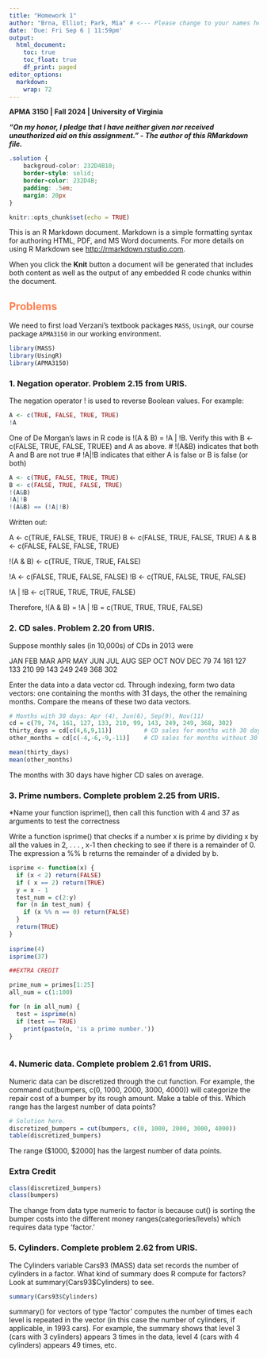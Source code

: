 ---
title: "Homework 1"
author: "Brna, Elliot; Park, Mia" # <--- Please change to your names here, format: "LastName, FirstName"
date: 'Due: Fri Sep 6 | 11:59pm'
output:
  html_document:
    toc: true
    toc_float: true
    df_print: paged
editor_options: 
  markdown: 
    wrap: 72
---

**APMA 3150 \| Fall 2024 \| University of Virginia**

***"On my honor, I pledge that I have neither given nor received unauthorized aid on this assignment." - The author of this RMarkdown file.***

<!--- Solution Region --->

```{css solution-region, echo=FALSE}
.solution {
    backgroud-color: 232D4B10;
    border-style: solid;
    border-color: 232D4B;
    padding: .5em;
    margin: 20px
}
```

```{r setup, include=FALSE}
knitr::opts_chunk$set(echo = TRUE)
```

This is an R Markdown document. Markdown is a simple formatting syntax for authoring HTML, PDF, and MS Word documents. For more details on using R Markdown see <http://rmarkdown.rstudio.com>.

When you click the **Knit** button a document will be generated that includes both content as well as the output of any embedded R code chunks within the document.


## [Problems]{style="color:#FF7F50"}

We need to first load Verzani's textbook packages `MASS`, `UsingR`, our course package `APMA3150` in our working environment. 
```{r message=FALSE}
library(MASS)
library(UsingR)
library(APMA3150)
```

### 1. Negation operator. Problem 2.15 from URIS.
The negation operator ! is used to reverse Boolean values. For example:
```{r}
A <- c(TRUE, FALSE, TRUE, TRUE)
!A
```
One of De Morgan's laws in R code is !(A & B) = !A | !B. Verify this with B  <- c(FALSE, TRUE, FALSE, TRUEE) and A as above.
# !(A&B) indicates that both A and B are not true
# !A|!B indicates that either A is false or B is false (or both)
```{r}
A <- c(TRUE, FALSE, TRUE, TRUE)
B <- c(FALSE, TRUE, FALSE, TRUE)
!(A&B)
!A|!B
!(A&B) == (!A|!B)
```
Written out:

A <- c(TRUE, FALSE, TRUE, TRUE)
B <- c(FALSE, TRUE, FALSE, TRUE)
A & B <- c(FALSE, FALSE, FALSE, TRUE)

!(A & B) <- c(TRUE, TRUE, TRUE, FALSE) 

!A <- c(FALSE, TRUE, FALSE, FALSE)
!B <- c(TRUE, FALSE, TRUE, FALSE)

!A | !B <- c(TRUE, TRUE, TRUE, FALSE)

Therefore, !(A & B) = !A | !B = c(TRUE, TRUE, TRUE, FALSE)

### 2. CD sales. Problem 2.20 from URIS.
Suppose monthly sales (in 10,000s) of CDs in 2013 were

JAN FEB MAR APR MAY JUN JUL AUG SEP OCT NOV DEC
79  74  161 127 133 210 99  143 249 249 368 302

Enter the data into a data vector cd. Through indexing, form two data vectors: one containing the months with 31 days, the other the remaining months. Compare the means of these two data vectors.
```{r}
# Months with 30 days: Apr (4), Jun(6), Sep(9), Nov(11)
cd = c(79, 74, 161, 127, 133, 210, 99, 143, 249, 249, 368, 302)
thirty_days = cd[c(4,6,9,11)]         # CD sales for months with 30 days
other_months = cd[c(-4,-6,-9,-11)]    # CD sales for months without 30 days

mean(thirty_days)
mean(other_months)
```
The months with 30 days have higher CD sales on average.

### 3. Prime numbers. Complete problem 2.25 from URIS.
*Name your function isprime(), then call this function with 4 and 37 as arguments to test the correctness

Write a function isprime() that checks if a number x is prime by dividing x by all the values in 2, . . . , x-1 then checking to see if there is a remainder of 0. The expression a %% b returns the remainder of a divided by b.
```{r}

isprime <- function(x) {
  if (x < 2) return(FALSE)
  if ( x == 2) return(TRUE)
  y = x - 1
  test_num = c(2:y)
  for (n in test_num) {
    if (x %% n == 0) return(FALSE)
  }
  return(TRUE)
}
  
isprime(4)
isprime(37)

##EXTRA CREDIT

prime_num = primes[1:25]
all_num = c(1:100)

for (n in all_num) {
  test = isprime(n)
  if (test == TRUE)
    print(paste(n, 'is a prime number.'))
}
  

```

### 4. Numeric data. Complete problem 2.61 from URIS.
Numeric data can be discretized through the cut function. For example, the command cut(bumpers, c(0, 1000, 2000, 3000, 4000)) will categorize the repair cost of a bumper by its rough amount. Make a table of this. Which range has the largest number of data points?

```{r}
# Solution here.
discretized_bumpers = cut(bumpers, c(0, 1000, 2000, 3000, 4000))
table(discretized_bumpers)

```
The range ($1000, $2000] has the largest number of data points.

### Extra Credit
```{r}
class(discretized_bumpers)
class(bumpers)
```
The change from data type numeric to factor is because cut() is sorting the bumper costs into the different money ranges(categories/levels) which requires data type 'factor.'

### 5. Cylinders. Complete problem 2.62 from URIS.
The Cylinders variable Cars93 (MASS) data set records the number of cylinders in a factor. What kind of summary does R compute for factors? Look at summary(Cars93$Cylinders) to see.

```{r}

summary(Cars93$Cylinders)
```

summary() for vectors of type 'factor' computes the number of times each level is repeated in the vector (in this case the number of cylinders, if applicable, in 1993 cars). For example, the summary shows that level 3 (cars with 3 cylinders) appears 3 times in the data, level 4 (cars with 4 cylinders) appears 49 times, etc.

